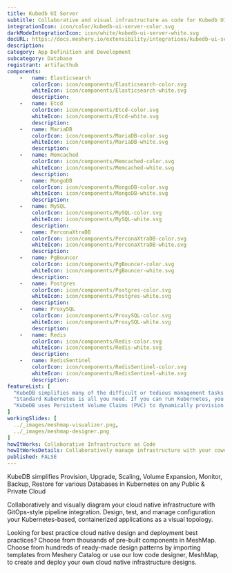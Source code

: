 ```yaml
---
title: Kubedb UI Server
subtitle: Collaborative and visual infrastructure as code for Kubedb UI Server
integrationIcon: icon/color/kubedb-ui-server-color.svg
darkModeIntegrationIcon: icon/white/kubedb-ui-server-white.svg
docURL: https://docs.meshery.io/extensibility/integrations/kubedb-ui-server
description: 
category: App Definition and Development
subcategory: Database
registrant: artifacthub
components: 
	-	name: Elasticsearch
		colorIcon: icon/components/Elasticsearch-color.svg
		whiteIcon: icon/components/Elasticsearch-white.svg
		description: 
	-	name: Etcd
		colorIcon: icon/components/Etcd-color.svg
		whiteIcon: icon/components/Etcd-white.svg
		description: 
	-	name: MariaDB
		colorIcon: icon/components/MariaDB-color.svg
		whiteIcon: icon/components/MariaDB-white.svg
		description: 
	-	name: Memcached
		colorIcon: icon/components/Memcached-color.svg
		whiteIcon: icon/components/Memcached-white.svg
		description: 
	-	name: MongoDB
		colorIcon: icon/components/MongoDB-color.svg
		whiteIcon: icon/components/MongoDB-white.svg
		description: 
	-	name: MySQL
		colorIcon: icon/components/MySQL-color.svg
		whiteIcon: icon/components/MySQL-white.svg
		description: 
	-	name: PerconaXtraDB
		colorIcon: icon/components/PerconaXtraDB-color.svg
		whiteIcon: icon/components/PerconaXtraDB-white.svg
		description: 
	-	name: PgBouncer
		colorIcon: icon/components/PgBouncer-color.svg
		whiteIcon: icon/components/PgBouncer-white.svg
		description: 
	-	name: Postgres
		colorIcon: icon/components/Postgres-color.svg
		whiteIcon: icon/components/Postgres-white.svg
		description: 
	-	name: ProxySQL
		colorIcon: icon/components/ProxySQL-color.svg
		whiteIcon: icon/components/ProxySQL-white.svg
		description: 
	-	name: Redis
		colorIcon: icon/components/Redis-color.svg
		whiteIcon: icon/components/Redis-white.svg
		description: 
	-	name: RedisSentinel
		colorIcon: icon/components/RedisSentinel-color.svg
		whiteIcon: icon/components/RedisSentinel-white.svg
		description: 
featureList: [
  "KubeDB simplifies many of the difficult or tedious management tasks of running a production grade databases on private and public clouds. Maintain one stack for all your stateless and stateful applications and simplify the operational complexity.",
  "Standard Kubernetes is all you need. If you can run Kubernetes, you can provision and manage databases using KubeDB. Use standard Kubernetes CLI and API to provision and manage databases.",
  "KubeDB uses Persistent Volume Claims (PVC) to dynamically provision disks for database instances. Using appropriately defined StorageClasses, KubeDB provisioned database instances are designed to scale from small development workloads up to performance-intensive workloads on private and public cloud environments."
]
workingSlides: [
  ../_images/meshmap-visualizer.png,
  ../_images/meshmap-designer.png
]
howItWorks: Collaborative Infrastructure as Code
howItWorksDetails: Collaboratively manage infrastructure with your coworkers synchronously sharing the same designs.
published: FALSE
---
```

<p>
KubeDB simplifies Provision, Upgrade, Scaling, Volume Expansion, Monitor, Backup, Restore for various Databases in Kubernetes on any Public & Private Cloud
</p>
<p>
    Collaboratively and visually diagram your cloud native infrastructure with GitOps-style pipeline integration. Design, test, and manage configuration your Kubernetes-based, containerized applications as a visual topology.
</p>
<p>
    Looking for best practice cloud native design and deployment best practices? Choose from thousands of pre-built components in MeshMap. Choose from hundreds of ready-made design patterns by importing templates from Meshery Catalog or use our low code designer, MeshMap, to create and deploy your own cloud native infrastructure designs.
</p>
